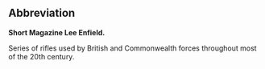 ==Abbreviation==
'''Short Magazine Lee Enfield.'''<P>
Series of rifles used by British and Commonwealth forces throughout most of the 20th century.